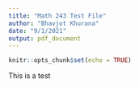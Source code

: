 ```yaml
---
title: "Math 243 Test File"
author: "Bhavjot Khurana"
date: "9/1/2021"
output: pdf_document
---
```


```r
knitr::opts_chunk$set(echo = TRUE)
```

This is a test 